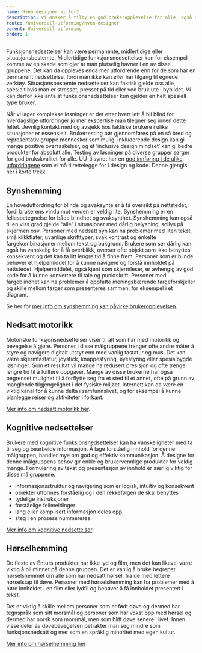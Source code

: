 ```yaml
---
name: Hvem designer vi for?
description: Vi ønsker å tilby en god brukeropplevelse for alle, også de som har en funksjonsnedsettelse.
route: /universell-utforming/hvem-designer
parent: Universell utforming
order: 1
---
```



<PageHeader></PageHeader>

Funksjonsnedsettelser kan være permanente, midlertidige eller situasjonsbestemte. Midlertidige funksjonsnedsettelser kan for eksempel komme av en skade som gjør at man plutselig havner i en av disse gruppene. Det kan da oppleves enda mer utfordrende enn for de som har en permanent nedsettelse, fordi man ikke kan eller har tilgang til egnede verktøy. Situasjonsbestemte nedsettelser kan faktisk gjelde oss alle, spesielt hvis man er stresset, presset på tid eller ved bruk ute i bybildet. Vi kan derfor ikke anta at funksjonsnedsettelser kun gjelder en helt spesiell type bruker.

Når vi lager komplekse løsninger er det etter hvert lett å bli blind for hverdagslige utfordringer jo mer ekspertise man tilegner seg innen dette feltet. Jevnlig kontakt med og avsjekk hos faktiske brukere i ulike situasjoner er essensielt. Brukertesting bør gjennomføres på en så bred og representativ gruppe mennesker som mulig. Inkluderende design kan gi mange positive overraskelser, og et ‘inclusive design mindset’ kan gi bedre produkter for absolutt alle. Testing av løsninger på diverse grupper sørger for god brukskvalitet for alle. UU-tilsynet har en [god innføring i de ulike utfordringene](https://www.uutilsynet.no/veiledning/hvem-er-brukerne/239) som vi må tilrettelegge for i design og kode. Denne gjengis her i korte trekk.

## Synshemming

En hovedutfordring for blinde og svaksynte er å få oversikt på nettstedet, fordi brukerens vindu mot verden er veldig lite. Synshemming er en fellesbetegnelse for både blindhet og svaksynthet. Synshemming kan også til en viss grad gjelde “alle” i situasjoner med dårlig belysning, sollys på skjermen osv.
Personer med nedsatt syn kan ha problemer med liten tekst, små klikkflater, uvanlige skrifttyper, svak kontrast og enkelte fargekombinasjoner mellom tekst og bakgrunn. Brukere som ser dårlig kan også ha vanskelig for å få overblikk, overser ofte objekt som ikke benyttes konsekvent og det kan ta litt lengre tid å finne frem.
Personer som er blinde behøver et hjelpemiddel for å kunne navigere og forstå innholdet på nettstedet. Hjelpemiddelet, også kjent som skjermleser, er avhengig av god kode for å kunne konvertere til tale og punktskrift.
Personer med fargeblindhet kan ha problemer å oppfatte meningsbærende fargeforskjeller og skille mellom farger som presenteres sammen, for eksempel i et diagram.

Se her for [mer info om synshemming kan påvirke brukeropplevelsen](https://www.uutilsynet.no/brukerutfordringer/syn/158).

## Nedsatt motorikk

Motoriske funksjonsnedsettelser viser til alt som har med motorikk og bevegelse å gjøre. Personer i disse målgruppene trenger ofte andre måter å styre og navigere digitalt utstyr enn med vanlig tastatur og mus. Det kan være skjermtastatur, joystick, knappestyring, øyestyring eller spesialbygde løsninger. Som et resultat vil mange ha redusert presisjon og ofte trenge lengre tid til å fullføre oppgaver.
Mange av disse brukerne har også begrenset mulighet til å forflytte seg fra et sted til et annet, ofte på grunn av manglende tilgjengelighet i det fysiske miljøet. Internett kan da være en viktig kanal for å kunne delta i samfunnslivet, og for eksempel å kunne planlegge reiser og aktiviteter i forkant.

[Mer info om nedsatt motorikk her](https://www.uutilsynet.no/brukerutfordringer/motorikk/157).

## Kognitive nedsettelser

Brukere med kognitive funksjonsnedsettelser kan ha vanskeligheter med ta til seg og bearbeide informasjon. Å lage forståelig innhold for denne målgruppen, handler mye om god og effektiv kommunikasjon. Å designe for denne målgruppens behov gir enkle og brukervennlige produkter for veldig mange.
Formulering av tekst og presentasjon av innhold er særlig viktig for disse målgruppene:

- informasjonsstruktur og navigering som er logisk, intuitiv og konsekvent
- objekter utformes forståelig og i den rekkefølgen de skal benyttes
- tydelige instruksjoner
- forståelige feilmeldinger
- lang eller komplisert informasjon deles opp
- steg i en prosess nummereres

[Mer info om kognitive nedsettelser](https://www.uutilsynet.no/brukerutfordringer/kognisjon/160).

## Hørselhemming

De fleste av Enturs produkter har ikke lyd og film, men det kan likevel være viktig å bli minnet på denne gruppen. Det er vanlig å bruke begrepet hørselshemmet om alle som har nedsatt hørsel, fra de med lettere hørselstap til døve. Personer med hørselshemming kan ha problemer med å høre innholdet i en film eller lydfil og behøver å få innholdet presentert i tekst.

Det er viktig å skille mellom personer som er født døve og dermed har tegnspråk som sitt morsmål og personer som har vokst opp med hørsel og dermed har norsk som morsmål, men som blitt døve senere i livet. Innen visse deler av døvebevegelsen betrakter man seg mindre som funksjonsnedsatt og mer som en språklig minoritet med egen kultur.

[Mer info om hørselhemming her](https://www.uutilsynet.no/brukerutfordringer/horsel/159)
